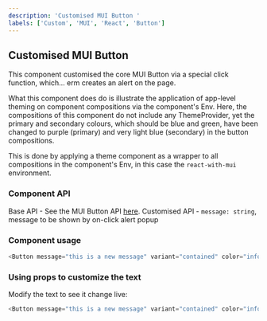 ```yaml
---
description: 'Customised MUI Button '
labels: ['Custom', 'MUI', 'React', 'Button']
---
```



## Customised MUI Button

This component customised the core MUI Button via a special click function, which... erm creates an alert on the page.

What this component does do is illustrate the application of app-level theming on component compositions via the component's Env. Here, the compositions of this 
component do not include any ThemeProvider, yet the primary and secondary colours, which should be blue and green, have been changed to purple (primary) and very light blue (secondary)
in the button compositions.

This is done by applying a theme component as a wrapper to all compositions in the component's Env, in this case the `react-with-mui` environment.

### Component API

Base API - See the MUI Button API [here](https://mui.com/api/button/#props).
Customised API - `message: string`, message to be shown by on-click alert popup 

### Component usage
```js
<Button message="this is a new message" variant="contained" color="info">Click Me!</Button>
```

### Using props to customize the text

Modify the text to see it change live:
```js live
<Button message="this is a new message" variant="contained" color="info">Click Me!</Button>
```
